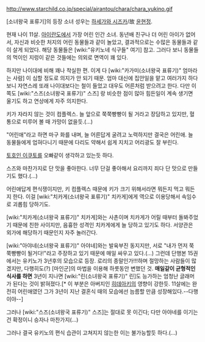 http://www.starchild.co.jp/special/airantou/chara/chara_yukino.gif

[소녀왕국 표류기]의 등장 소녀 성우는 [[하세가와 시즈카]]/故 [[윤현정]].

현재 나이 11살. [[아이란도]]에서 가장 어린 인간 소녀. 
동년배 친구나 더 어린 아이가 없어서, 자신과 비슷한 처지의 어린 동물들과 같이 놀았고, 결과적으로는 수많은 동물들과 같이 살게 되었다. 해당 동물들은 [wiki:"유키노네 식구들" 여기] 참고. 그러다 보니 동물들의 먹이인 지렁이 같은 것들에는 의외로 면역이 꽤 있다.

하지만 나이대에 비해 꽤나 착실한 편. 이게 다 [wiki:"카가미(소녀왕국 표류기)" 엄마라는 사람] 이 심할 정도로 의지가 안 되기 때문. 엄마 대신에 집안일을 맡고 여러가지 하다 보니 자연스레 또래 나이대보다는 철이 들었고 대우도 어른처럼 받으려고 한다. 다만 이쪽도 [wiki:"스즈(소녀왕국 표류기)" 스즈] 랑 비슷한 점이 많아 힘든일이 계속 생기면 울기도 하고 연상에게 자주 의지한다. 

키가 자라지 않는 것이 컴플렉스. 늘 앞으로 쭉쭉빵빵이 될 거라고 장담하고 있지만, 혈통으로 미루어 볼 때 가망이 없을듯.(…)

"어린애"라고 하면 마구 화를 내며, 늘 어른답게 굴려고 노력하지만 결국은 어린애. 늘 동물들에게 업혀다니기 때문에 다리도 약해서 쉽게 지치고 어리광도 잘 부린다.

[[토호인 이쿠토]]를 오빠같이 생각하고 있는듯 하다.

스즈와 마찬가지로 단 맛을 좋아한다. 너무 단걸 좋아해서 요리까지 죄다 단 맛으로 만들기도 했다.(…)

어린애답게 편식쟁이지만, 키 컴플렉스 때문에 키가 크기 위해서라면 뭐든지 먹고 뭐든지 한다. 이걸 [wiki:"치카게(소녀왕국 표류기)" 치카게]에게 역으로 이용당해서 속임수로 괴롭힘 당하기도.

[wiki:"치카게(소녀왕국 표류기)" 치카게]와는 사촌이며 치카게가 어릴 때부터 돌봐주었기 때문에 친한 사이지만, 음흉한 성격인 치카게에게 늘 당하고 있기도 하다. 서양관은 외가에 해당하기 때문인지 자주 놀러간다.

[wiki:"아야네(소녀왕국 표류기)" 아야네]와는 발육부진 동지지만, 서로 "내가 먼저 쭉쭉빵빵이 될거다!"라고 주장하고 있기 때문에 매일 싸우고 있다.(…) 그런데 단행본 15권에서는 유키노가 3년후의 모습으로 등장. 로리의 종말인가!!!하며 절망하는 사람들이 많겠지만, 다행히도(?) [마인군]의 마법을 이용해 하룻동안 변했던 것. '''매일같이 균형적인 식사를 하면''' 3년이 지나면 [wiki:"린(소녀왕국 표류기)" 린]도 능가하는 엄청난 글래머가 된다는 것이 밝혀졌다.[* 이 부분은 아버지인 [[히데아키]]의 영향이 강한듯. 11살에는 완전히 어린애였던 그가 3년이 지난 결혼식 때의 모습에선 늠름할 만큼 성장해있다.--다행이야--]

그러나 [wiki:"스즈(소녀왕국 표류기)" 스즈]는 절대로 못 이긴다; 다만 아야네를 이기는건 확정이니 승자나 마찬가지(…)

그러나 결국 유키노의 편식 습관이 고쳐지지 않는한 이는 불가능할듯 하다.(...)
